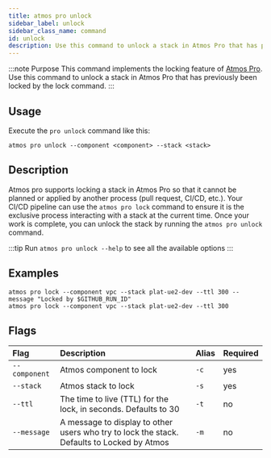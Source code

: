 ```yaml
---
title: atmos pro unlock
sidebar_label: unlock
sidebar_class_name: command
id: unlock
description: Use this command to unlock a stack in Atmos Pro that has previously been locked by the lock command.
---
```



:::note Purpose
This command implements the locking feature of [Atmos Pro](https://app.cloudposse.com/docs). Use this command to unlock
a stack in Atmos Pro that has previously been locked by the lock command.
:::

## Usage

Execute the `pro unlock` command like this:

```shell
atmos pro unlock --component <component> --stack <stack>
```

## Description

Atmos pro supports locking a stack in Atmos Pro so that it cannot be planned or applied by another process (pull
request, CI/CD, etc.). Your CI/CD pipeline can use the `atmos pro lock` command to ensure it is the exclusive process
interacting with a stack at the current time. Once your work is complete, you can unlock the stack by running the `atmos
pro unlock` command.

:::tip
Run `atmos pro unlock --help` to see all the available options
:::

## Examples

```shell
atmos pro lock --component vpc --stack plat-ue2-dev --ttl 300 --message "Locked by $GITHUB_RUN_ID"
atmos pro lock --component vpc --stack plat-ue2-dev --ttl 300
```

## Flags

| Flag          | Description                                                                                | Alias | Required |
| :------------ | :----------------------------------------------------------------------------------------- | :---- | :------- |
| `--component` | Atmos component to lock                                                                    | `-c`  | yes      |
| `--stack`     | Atmos stack to lock                                                                        | `-s`  | yes      |
| `--ttl`       | The time to live (TTL) for the lock, in seconds. Defaults to 30                            | `-t`  | no       |
| `--message`   | A message to display to other users who try to lock the stack. Defaults to Locked by Atmos | `-m`  | no       |
